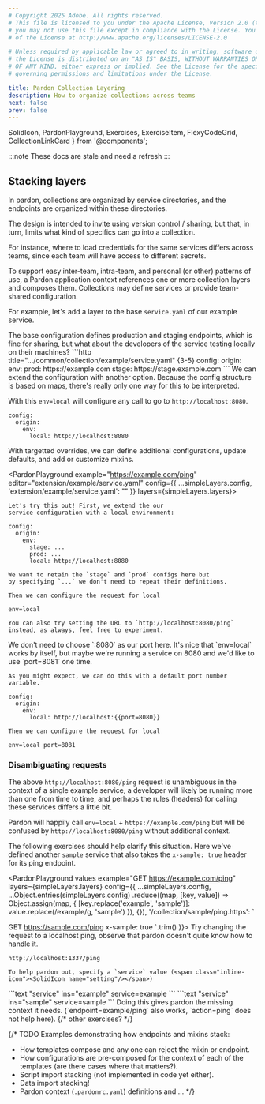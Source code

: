 ```yaml
---
# Copyright 2025 Adobe. All rights reserved.
# This file is licensed to you under the Apache License, Version 2.0 (the "License");
# you may not use this file except in compliance with the License. You may obtain a copy
# of the License at http://www.apache.org/licenses/LICENSE-2.0

# Unless required by applicable law or agreed to in writing, software distributed under
# the License is distributed on an "AS IS" BASIS, WITHOUT WARRANTIES OR REPRESENTATIONS
# OF ANY KIND, either express or implied. See the License for the specific language
# governing permissions and limitations under the License.

title: Pardon Collection Layering
description: How to organize collections across teams
next: false
prev: false
---
```


  SolidIcon,
  PardonPlayground,
  Exercises,
  ExerciseItem,
  FlexyCodeGrid,
  CollectionLinkCard
} from '@components';


:::note
These docs are stale and need a refresh
:::

## Stacking layers

In pardon, collections are organized by service directories, 
and the endpoints are organized within these directories.

The design is intended to invite using version control / sharing,
but that, in turn, limits what kind of specifics can go into a
collection.

For instance, where to load credentials for the same services differs
across teams, since each team will have access to different secrets.

To support easy inter-team, intra-team, and personal (or other) patterns
of use, a Pardon application context references one or more collection
layers and composes them.
Collections may define services or provide team-shared configuration.

For example, let's add a layer to the base `service.yaml` of our example service.

<Tabs>
  <TabItem label="base">
  The base configuration defines production and staging endpoints,
  which is fine for sharing, but what about the developers of the service
  testing locally on their machines?
```http title=".../common/collection/example/service.yaml" {3-5}
config:
  origin:
    env:
      prod: https://example.com
      stage: https://stage.example.com
```
  </TabItem>
  <TabItem label="dev-team">
  We can extend the configuration with another option.
  Because the config structure is based on maps, there's really only one
  way for this to be interpreted. <span class="inline-icon"><SolidIcon name="wink" class="text-lg"/></span>
  
  With this `env=local` will configure any call
  to go to `http://localhost:8080`.
```http title=".../dev/collection/example/service.yaml" ins={3-4}
config:
  origin:
    env:
      local: http://localhost:8080
```
  </TabItem>
</Tabs>

With targetted overrides, we can define additional configurations,
update defaults, and add or customize mixins.

<PardonPlayground
  example="https://example.com/ping"
  editor="extension/example/service.yaml"
  config={{
    ...simpleLayers.config,
    'extension/example/service.yaml': "" }}
  layers={simpleLayers.layers}>
<Exercises>
  <ExerciseItem label="env=local"
    prompt="extend the configuration with a local env">

    Let's try this out! First, we extend the our
    service configuration with a local environment:
```http title="extension/example/service.yaml" ins={1-6}
config:
  origin:
    env:
      stage: ...
      prod: ...
      local: http://localhost:8080
```
    We want to retain the `stage` and `prod` configs here but
    by specifying `...` we don't need to repeat their definitions.

    Then we can configure the request for local
```text copy=playground
env=local
```
    You can also try setting the URL to `http://localhost:8080/ping`
    instead, as always, feel free to experiment.
  </ExerciseItem>
  <ExerciseItem label="flexible port"
    prompt="allow flexibility with the port">
    We don't need to choose `:8080` as our port here.
    It's nice that `env=local` works by itself, but maybe we're running
    a service on 8080 and we'd like to use `port=8081` one
    time.

    As you might expect, we can do this with a default port number variable.
```http title="/extension/example/service.yaml" ins=/[{][{].*}}/ copy=collection
config:
  origin:
    env:
      local: http://localhost:{{port=8080}}
```

    Then we can configure the request for local
```text copy=playground
env=local port=8081
```
  </ExerciseItem>
</Exercises>
</PardonPlayground>

### Disambiguating requests

The above `http://localhost:8080/ping` request is unambiguous
in the context of a single example service, a developer will
likely be running more than one from time to time, and
perhaps the rules (headers) for calling these services
differs a little bit.

Pardon will happily call `env=local` + `https://example.com/ping` 
but will be confused by `http://localhost:8080/ping` without additional context.

The following exercises should help clarify this situation.
Here we've defined another `sample` service that also
takes the `x-sample: true` header for its ping endpoint.

<PardonPlayground
  values
  example="GET https://example.com/ping"
  layers={simpleLayers.layers}
  config={{
    ...simpleLayers.config,
    ...Object.entries(simpleLayers.config)
      .reduce((map, [key, value]) => Object.assign(map, {
        [key.replace('example', 'sample')]: value.replace(/example/g, 'sample')
      }), {}),
    '/collection/sample/ping.https': `
>>>
GET https://sample.com/ping
x-sample: true
    `.trim()
  }}>
<Exercises>
  <ExerciseItem label="service=..."
    prompt="Disambiguate an ambiguous request.">
    Try changing the request to a localhost ping, observe
    that pardon doesn't quite know how to handle it.
```http copy=playground
http://localhost:1337/ping
```
    To help pardon out, specify a `service` value (<span class="inline-icon"><SolidIcon name="setting"/></span>)
<FlexyCodeGrid centered>
```text "service" ins="example"
service=example
```
```text "service" ins="sample"
service=sample
```
</FlexyCodeGrid>
    Doing this gives pardon the missing context it needs.
    (`endpoint=example/ping` also works, `action=ping` does not help here).
  </ExerciseItem>
  {/* other exercises? */}
</Exercises>
</PardonPlayground>

{/* TODO
Examples demonstrating how endpoints and mixins stack:
- How templates compose and any one can reject the mixin or endpoint.
- How configurations are pre-composed for the context of each of
the templates (are there cases where that matters?).
- Script import stacking (not implemented in code yet either).
- Data import stacking!
- Pardon context (`.pardonrc.yaml`) definitions and ...
*/}

<CollectionLinkCard href="/intro/testcases" />
